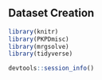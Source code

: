 ## Dataset Creation

```r
library(knitr)
library(PKPDmisc)
library(mrgsolve)
library(tidyverse)
```



```r
devtools::session_info()
```

